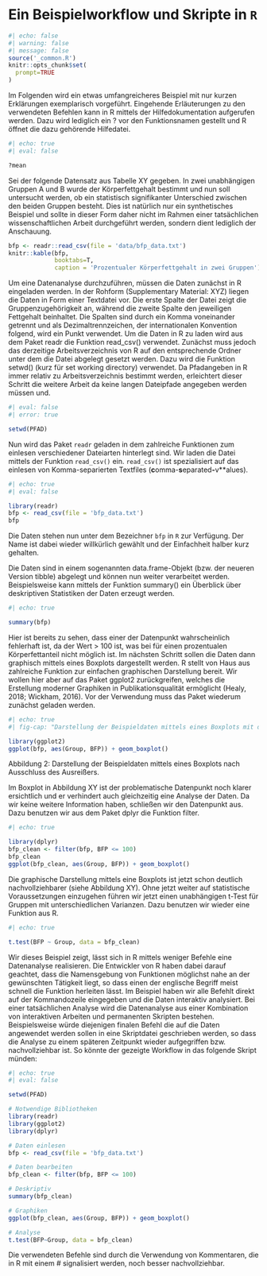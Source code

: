 # Ein Beispielworkflow und Skripte in `R`

```r
#| echo: false
#| warning: false
#| message: false
source('_common.R')
knitr::opts_chunk$set(
  prompt=TRUE
)
```

Im Folgenden wird ein etwas umfangreicheres Beispiel mit nur kurzen Erklärungen exemplarisch vorgeführt. Eingehende Erläuterungen zu den verwendeten Befehlen kann in R mittels der Hilfedokumentation aufgerufen werden. Dazu wird lediglich ein ? vor den Funktionsnamen gestellt und R öffnet die dazu gehörende Hilfedatei.

```r
#| echo: true
#| eval: false

?mean
```


Sei der folgende Datensatz aus Tabelle XY gegeben. In zwei unabhängigen Gruppen A und B wurde der Körperfettgehalt bestimmt und nun soll untersucht werden, ob ein statistisch signifikanter Unterschied zwischen den beiden Gruppen besteht. Dies ist natürlich nur ein synthetisches Beispiel und sollte in dieser Form daher nicht im Rahmen einer tatsächlichen wissenschaftlichen Arbeit durchgeführt werden, sondern dient lediglich der Anschauung.

```r
bfp <- readr::read_csv(file = 'data/bfp_data.txt')
knitr::kable(bfp,
             booktabs=T,
             caption = 'Prozentualer Körperfettgehalt in zwei Gruppen')
```

Um eine Datenanalyse durchzuführen, müssen die Daten zunächst in R eingeladen werden. In der Rohform (Supplementary Material: XYZ) liegen die Daten in Form einer Textdatei vor. Die erste Spalte der Datei zeigt die Gruppenzugehörigkeit an, während die zweite Spalte den jeweiligen Fettgehalt beinhaltet. Die Spalten sind durch ein Komma voneinander getrennt und als Dezimaltrennzeichen, der internationalen Konvention folgend, wird ein Punkt verwendet. Um die Daten in R zu laden wird aus dem Paket readr die Funktion read_csv() verwendet. Zunächst muss jedoch das derzeitige Arbeitsverzeichnis von R auf den entsprechende Ordner unter dem die Datei abgelegt gesetzt werden. Dazu wird die Funktion setwd() (kurz für set working directory) verwendet. Da Pfadangeben in R immer relativ zu Arbeitsverzeichnis bestimmt werden, erleichtert dieser Schritt die weitere Arbeit da keine langen Dateipfade angegeben werden müssen und.

```r
#| eval: false
#| error: true

setwd(PFAD)
```

Nun wird das Paket `readr` geladen in dem zahlreiche Funktionen zum einlesen verschiedener Dateiarten hinterlegt sind. Wir laden die Datei mittels der Funktion `read_csv()` ein. `read_csv()` ist spezialisiert auf das einlesen von Komma-separierten Textfiles (**c**omma-**s**eparated**-**v**alues).

```r
#| echo: true
#| eval: false

library(readr)
bfp <- read_csv(file = 'bfp_data.txt')
bfp
```

Die Daten stehen nun unter dem Bezeichner `bfp` in `R` zur Verfügung. Der Name ist dabei wieder willkürlich gewählt und der Einfachheit halber kurz gehalten.

Die Daten sind in einem sogenannten data.frame-Objekt (bzw. der neueren Version tibble) abgelegt und können nun weiter verarbeitet werden. Beispielsweise kann mittels der Funktion summary() ein Überblick über deskriptiven Statistiken der Daten erzeugt werden.

```r
#| echo: true

summary(bfp)
```

Hier ist bereits zu sehen, dass einer der Datenpunkt wahrscheinlich fehlerhaft ist, da der Wert > 100 ist, was bei für einen prozentualen Körperfettanteil nicht möglich ist. Im nächsten Schritt sollen die Daten dann graphisch mittels eines Boxplots dargestellt werden. R stellt von Haus aus zahlreiche Funktion zur einfachen graphischen Darstellung bereit. Wir wollen hier aber auf das Paket ggplot2 zurückgreifen, welches die Erstellung moderner Graphiken in Publikationsqualität ermöglicht (Healy, 2018; Wickham, 2016). Vor der Verwendung muss das Paket wiederum zunächst geladen werden.

```r
#| echo: true
#| fig-cap: "Darstellung der Beispieldaten mittels eines Boxplots mit dem problematischen Datenpunkt."

library(ggplot2)
ggplot(bfp, aes(Group, BFP)) + geom_boxplot()
```

Abbildung 2: Darstellung der Beispieldaten mittels eines Boxplots nach Ausschluss des Ausreißers.

Im Boxplot in Abbildung XY ist der problematische Datenpunkt noch klarer ersichtlich und er verhindert auch gleichzeitig eine Analyse der Daten. Da wir keine weitere Information haben, schließen wir den Datenpunkt aus. Dazu benutzen wir aus dem Paket dplyr die Funktion filter.

```r
#| echo: true

library(dplyr)
bfp_clean <- filter(bfp, BFP <= 100)
bfp_clean
ggplot(bfp_clean, aes(Group, BFP)) + geom_boxplot()
```

Die graphische Darstellung mittels eine Boxplots ist jetzt schon deutlich nachvollziehbarer (siehe Abbildung XY). Ohne jetzt weiter auf statistische Voraussetzungen einzugehen führen wir jetzt einen unabhängigen t-Test für Gruppen mit unterschiedlichen Varianzen. Dazu benutzen wir wieder eine Funktion aus R.

```r
#| echo: true

t.test(BFP ~ Group, data = bfp_clean)
```

Wir dieses Beispiel zeigt, lässt sich in R mittels weniger Befehle eine Datenanalyse realisieren. Die Entwickler von R haben dabei darauf geachtet, dass die Namensgebung von Funktionen möglichst nahe an der gewünschten Tätigkeit liegt, so dass einen der englische Begriff meist schnell die Funktion herleiten lässt. 
Im Beispiel haben wir alle Befehlt direkt auf der Kommandozeile eingegeben und die Daten interaktiv analysiert. Bei einer tatsächlichen Analyse wird die Datenanalyse aus einer Kombination von interaktiven Arbeiten und permanenten Skripten bestehen. Beispielsweise würde diejenigen finalen Befehl die auf die Daten angewendet werden sollen in eine Skriptdatei geschrieben werden, so dass die Analyse zu einem späteren Zeitpunkt wieder aufgegriffen bzw. nachvollziehbar ist. So könnte der gezeigte Workflow in das folgende Skript münden:

```r
#| echo: true
#| eval: false

setwd(PFAD)

# Notwendige Bibliotheken
library(readr)
library(ggplot2)
library(dplyr)

# Daten einlesen
bfp <- read_csv(file = 'bfp_data.txt')

# Daten bearbeiten
bfp_clean <- filter(bfp, BFP <= 100)

# Deskriptiv
summary(bfp_clean)

# Graphiken
ggplot(bfp_clean, aes(Group, BFP)) + geom_boxplot()

# Analyse
t.test(BFP~Group, data = bfp_clean)
```

Die verwendeten Befehle sind durch die Verwendung von Kommentaren, die in R mit einem # signalisiert werden, noch besser nachvollziehbar.
